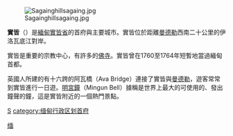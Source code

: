 {{unreferenced|time=2012-11-21}}

[[File:Sagainghillsagaing.jpg|thumb]]

'''實皆'''（{{lang-my|စစ်ကိုင်းမြို့}}）是[[緬甸|緬甸]][[實皆省|實皆省]]的首府與主要城市。實皆位於距離[[曼德勒|曼德勒]]西南二十公里的伊洛瓦底江對岸。

實皆是重要的宗教中心，有許多的[[佛寺|佛寺]]。實皆曾在1760至1764年短暫地當過緬甸首都。

英國人所建的有十六跨的阿瓦橋（Ava Bridge）連接了實皆與[[曼德勒|曼德勒]]，遊客常常到實皆進行一日遊。[[明宮鐘|明宮鐘]]（Mingun Bell）據稱是世界上最大的可使用的、發出鐘聲的鐘，這是實皆附近的一個熱門景點。

{{實皆省行政區劃|state=collapsed}}

[[category:實皆省城市|S]]
[[Category:亚洲古都|缅]]
[[category:缅甸行政区划首府|category:缅甸行政区划首府]]